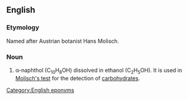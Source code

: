 ==English==

===Etymology===
Named after Austrian botanist Hans Molisch.

===Noun===
{{en-noun|-|head=[[Molisch]]'s [[reagent]]}}

# {{lb|en|chemistry}} α-naphthol (C<sub>10</sub>H<sub>8</sub>OH) dissolved in ethanol (C<sub>2</sub>H<sub>5</sub>OH). It is used in [[w:Molisch's test|Molisch's test]] for the detection of [[carbohydrates]].

[[Category:English eponyms]]